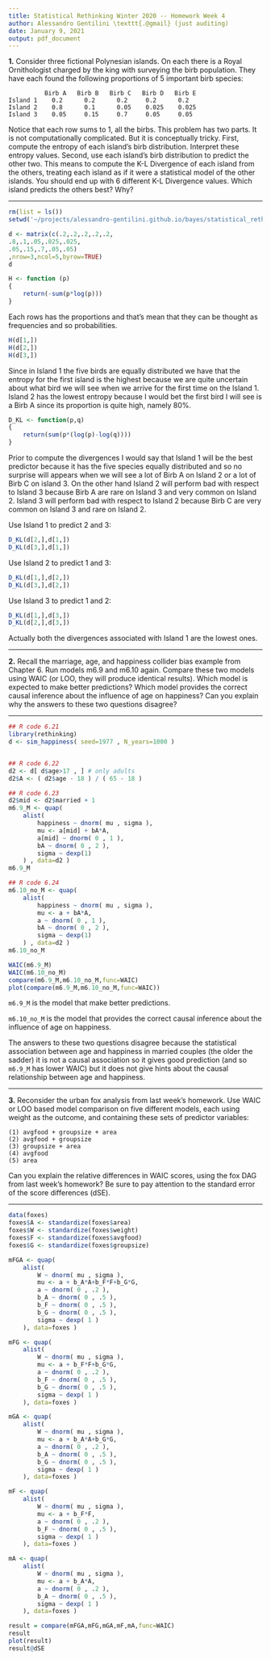 ```yaml
---
title: Statistical Rethinking Winter 2020 -- Homework Week 4
author: Alessandro Gentilini \texttt{.@gmail} (just auditing)
date: January 9, 2021
output: pdf_document
---
```


**1.** Consider three fictional Polynesian islands. On each there is a Royal Ornithologist charged by the king with surveying the birb population. They
have each found the following proportions of 5 important birb species:

              Birb A   Birb B   Birb C   Birb D   Birb E
    Island 1    0.2      0.2      0.2     0.2      0.2
    Island 2    0.8      0.1      0.05    0.025    0.025
    Island 3    0.05     0.15     0.7     0.05     0.05

Notice that each row sums to 1, all the birbs. This problem has two parts. It
is not computationally complicated. But it is conceptually tricky.
First, compute the entropy of each island’s birb distribution. Interpret
these entropy values.
Second, use each island’s birb distribution to predict the other two. This
means to compute the K-L Divergence of each island from the others, treating each island as if it were a statistical model of the other islands. You should
end up with 6 different K-L Divergence values. Which island predicts the
others best? Why?

***

```r
rm(list = ls())
setwd('~/projects/alessandro-gentilini.github.io/bayes/statistical_rethinking_2020/')
```

```r
d <- matrix(c(.2,.2,.2,.2,.2,
.8,.1,.05,.025,.025,
.05,.15,.7,.05,.05)
,nrow=3,ncol=5,byrow=TRUE)
d
```

```r
H <- function (p)
{
    return(-sum(p*log(p)))
}
```
Each rows has the proportions and that's mean that they
can be thought as frequencies and so probabilities.

```r
H(d[1,])
H(d[2,])
H(d[3,])
```

Since in Island 1 the five birds are equally distributed 
we have that the entropy for the first island is the highest
because we are quite uncertain about what bird we will see
when we arrive for the first time on the Island 1.
Island 2 has the lowest entropy because I would bet the first
bird I will see is a Birb A since its proportion is quite
high, namely 80%.

```r
D_KL <- function(p,q)
{
    return(sum(p*(log(p)-log(q))))
}
```

Prior to compute the divergences I would say that Island 1 will
be the best predictor because it has the five species
equally distributed and so no surprise will appears when we
will see a lot of Birb A on Island 2 or a lot of Birb C on
island 3. 
On the other hand Island 2 will perform bad with respect to
Island 3 because Birb A are rare on Island 3 and
very common on Island 2.
Island 3 will perform bad with respect to
Island 2 because Birb C are very common on Island 3 and
rare on Island 2.

Use Island 1 to predict 2 and 3:
```r
D_KL(d[2,],d[1,])
D_KL(d[3,],d[1,])
```

Use Island 2 to predict 1 and 3:
```r
D_KL(d[1,],d[2,])
D_KL(d[3,],d[2,])
```

Use Island 3 to predict 1 and 2:
```r
D_KL(d[1,],d[3,])
D_KL(d[2,],d[3,])
```

Actually both the divergences associated with Island 1 are the lowest ones.

***

**2.** Recall the marriage, age, and happiness collider bias example from Chapter 6. 
Run models m6.9 and m6.10 again. Compare these two models using
WAIC (or LOO, they will produce identical results).
Which model is expected to make better predictions? 
Which model provides the correct causal inference about the influence of age on happiness?
Can you explain why the answers to these two questions disagree?

***

```r
## R code 6.21
library(rethinking)
d <- sim_happiness( seed=1977 , N_years=1000 )


## R code 6.22
d2 <- d[ d$age>17 , ] # only adults
d2$A <- ( d2$age - 18 ) / ( 65 - 18 )

## R code 6.23
d2$mid <- d2$married + 1
m6.9_M <- quap(
    alist(
        happiness ~ dnorm( mu , sigma ),
        mu <- a[mid] + bA*A,
        a[mid] ~ dnorm( 0 , 1 ),
        bA ~ dnorm( 0 , 2 ),
        sigma ~ dexp(1)
    ) , data=d2 )
m6.9_M

## R code 6.24
m6.10_no_M <- quap(
    alist(
        happiness ~ dnorm( mu , sigma ),
        mu <- a + bA*A,
        a ~ dnorm( 0 , 1 ),
        bA ~ dnorm( 0 , 2 ),
        sigma ~ dexp(1)
    ) , data=d2 )
m6.10_no_M
```

```r
WAIC(m6.9_M)
WAIC(m6.10_no_M)
compare(m6.9_M,m6.10_no_M,func=WAIC)
plot(compare(m6.9_M,m6.10_no_M,func=WAIC))
```

`m6.9_M` is the model that make better predictions.

`m6.10_no_M` is the model that provides the correct causal inference about the influence of age on happiness.

The answers to these two questions disagree because the statistical association between age and happiness in
married couples (the older the sadder) it is not a causal association so it gives good prediction (and so
`m6.9_M` has lower WAIC) but it does not give hints about the causal relationship between age and happiness.



***

**3.** Reconsider the urban fox analysis from last week’s homework. Use WAIC
or LOO based model comparison on five different models, each using weight
as the outcome, and containing these sets of predictor variables:

    (1) avgfood + groupsize + area
    (2) avgfood + groupsize
    (3) groupsize + area
    (4) avgfood
    (5) area

Can you explain the relative differences in WAIC scores, using the fox DAG
from last week’s homework? Be sure to pay attention to the standard error
of the score differences (dSE).

***

```r
data(foxes)
foxes$A <- standardize(foxes$area)
foxes$W <- standardize(foxes$weight)
foxes$F <- standardize(foxes$avgfood)
foxes$G <- standardize(foxes$groupsize)
```

```r
mFGA <- quap(
    alist(
        W ~ dnorm( mu , sigma ),
        mu <- a + b_A*A+b_F*F+b_G*G,
        a ~ dnorm( 0 , .2 ),
        b_A ~ dnorm( 0 , .5 ),
        b_F ~ dnorm( 0 , .5 ),
        b_G ~ dnorm( 0 , .5 ),
        sigma ~ dexp( 1 )
    ), data=foxes )

mFG <- quap(
    alist(
        W ~ dnorm( mu , sigma ),
        mu <- a + b_F*F+b_G*G,
        a ~ dnorm( 0 , .2 ),
        b_F ~ dnorm( 0 , .5 ),
        b_G ~ dnorm( 0 , .5 ),
        sigma ~ dexp( 1 )
    ), data=foxes )

mGA <- quap(
    alist(
        W ~ dnorm( mu , sigma ),
        mu <- a + b_A*A+b_G*G,
        a ~ dnorm( 0 , .2 ),
        b_A ~ dnorm( 0 , .5 ),
        b_G ~ dnorm( 0 , .5 ),
        sigma ~ dexp( 1 )
    ), data=foxes )

mF <- quap(
    alist(
        W ~ dnorm( mu , sigma ),
        mu <- a + b_F*F,
        a ~ dnorm( 0 , .2 ),
        b_F ~ dnorm( 0 , .5 ),
        sigma ~ dexp( 1 )
    ), data=foxes )

mA <- quap(
    alist(
        W ~ dnorm( mu , sigma ),
        mu <- a + b_A*A,
        a ~ dnorm( 0 , .2 ),
        b_A ~ dnorm( 0 , .5 ),
        sigma ~ dexp( 1 )
    ), data=foxes )                
```

```r
result = compare(mFGA,mFG,mGA,mF,mA,func=WAIC)
result
plot(result)
result@dSE
```